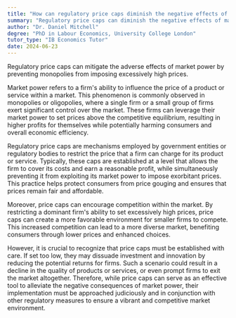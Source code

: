 ```yaml
---
title: "How can regulatory price caps diminish the negative effects of market power?"
summary: "Regulatory price caps can diminish the negative effects of market power by preventing monopolies from setting excessively high prices."
author: "Dr. Daniel Mitchell"
degree: "PhD in Labour Economics, University College London"
tutor_type: "IB Economics Tutor"
date: 2024-06-23
---
```


Regulatory price caps can mitigate the adverse effects of market power by preventing monopolies from imposing excessively high prices.

Market power refers to a firm's ability to influence the price of a product or service within a market. This phenomenon is commonly observed in monopolies or oligopolies, where a single firm or a small group of firms exert significant control over the market. These firms can leverage their market power to set prices above the competitive equilibrium, resulting in higher profits for themselves while potentially harming consumers and overall economic efficiency.

Regulatory price caps are mechanisms employed by government entities or regulatory bodies to restrict the price that a firm can charge for its product or service. Typically, these caps are established at a level that allows the firm to cover its costs and earn a reasonable profit, while simultaneously preventing it from exploiting its market power to impose exorbitant prices. This practice helps protect consumers from price gouging and ensures that prices remain fair and affordable.

Moreover, price caps can encourage competition within the market. By restricting a dominant firm's ability to set excessively high prices, price caps can create a more favorable environment for smaller firms to compete. This increased competition can lead to a more diverse market, benefiting consumers through lower prices and enhanced choices.

However, it is crucial to recognize that price caps must be established with care. If set too low, they may dissuade investment and innovation by reducing the potential returns for firms. Such a scenario could result in a decline in the quality of products or services, or even prompt firms to exit the market altogether. Therefore, while price caps can serve as an effective tool to alleviate the negative consequences of market power, their implementation must be approached judiciously and in conjunction with other regulatory measures to ensure a vibrant and competitive market environment.
    